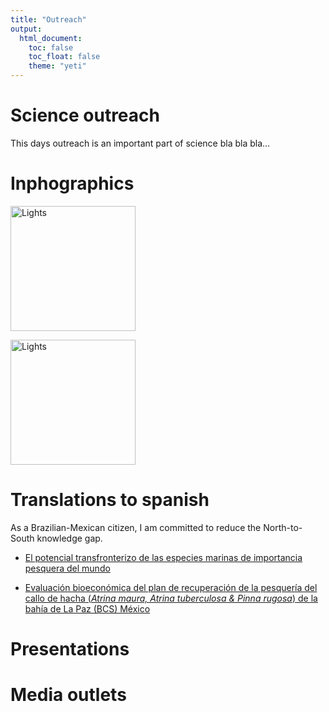 ```yaml
---
title: "Outreach"
output:
  html_document:
    toc: false
    toc_float: false
    theme: "yeti"
---
```


# Science outreach

This days outreach is an important part of science bla bla bla...


# Inphographics

<a href="Infographics/FishForVisa.png">
<img src="Infographics/FishForVisa.png" alt="Lights" class="img-thumbnail" width="200px">
<div class="caption">
<p></p>
</div>
</a>

<a href="Infographics/FishForVisa.png">
<img src="Infographics/FishForVisa.png" alt="Lights" class="img-thumbnail" width="200px">
<div class="caption">
<p></p>
</div>
</a>

# Translations to spanish

As a Brazilian-Mexican citizen, I am committed to reduce the North-to-South knowledge gap.

- [El potencial transfronterizo de las especies marinas de importancia pesquera del mundo]("https://www.julianopalacios.com/Translations/Fish_for_visa/Fish_for_visa_Esp.html)

- [Evaluación bioeconómica del plan de recuperación de la pesquería del callo de hacha (*Atrina maura, Atrina tuberculosa & Pinna rugosa*) de la bahía de La Paz (BCS) México]("https://www.julianopalacios.com/Translations/Callo_de_Hacha/Callo_de_Hacha_Esp.html)


# Presentations

# Media outlets